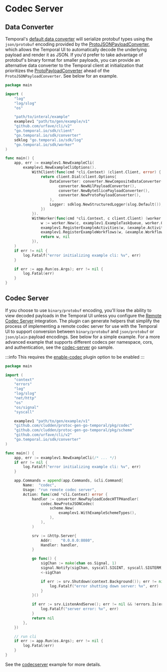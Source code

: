 
# Codec Server

## Data Converter

Temporal's [default data converter](https://pkg.go.dev/go.temporal.io/sdk/converter#GetDefaultDataConverter) will serialize protobuf types using the `json/protobuf` encoding provided by the [ProtoJSONPayloadConverter](https://pkg.go.dev/go.temporal.io/sdk/converter#ProtoJSONPayloadConverter), which allows the Temporal UI to automatically decode the underlying payload and render it as JSON. If you'd prefer to take advantage of protobuf's binary format for smaller payloads, you can provide an alternative data converter to the Temporal client at initialization that prioritizes the [ProtoPayloadConverter](https://pkg.go.dev/go.temporal.io/sdk/converter#ProtoPayloadConverter) ahead of the `ProtoJSONPayloadConverter`. See below for an example.

```go title="worker/main.go"
package main

import (
	"log"
	"log/slog"
	"os"

	"path/to/interal/example"
	examplev1 "path/to/gen/example/v1"
	"github.com/urfave/cli/v2"
	"go.temporal.io/sdk/client"
	"go.temporal.io/sdk/converter"
	sdklog "go.temporal.io/sdk/log"
	"go.temporal.io/sdk/worker"
)

func main() {
	app, err := examplev1.NewExampleCli(
		examplev1.NewExampleCliOptions().
			WithClient(func(cmd *cli.Context) (client.Client, error) {
				return client.Dial(client.Options{
					DataConverter: converter.NewCompositeDataConverter(
						converter.NewNilPayloadConverter(),
						converter.NewByteSlicePayloadConverter(),
						converter.NewProtoPayloadConverter(),
					),
					Logger: sdklog.NewStructuredLogger(slog.Default()),
				})
			}).
			WithWorker(func(cmd *cli.Context, c client.Client) (worker.Worker, error) {
				w := worker.New(c, examplev1.ExampleTaskQueue, worker.Options{})
				examplev1.RegisterExampleActivities(w, &example.Activities{})
				examplev1.RegisterExampleWorkflows(w, &example.Workflows{})
				return w, nil
			}),
	)
	if err != nil {
		log.Fatalf("error initializing example cli: %v", err)
	}

    if err := app.Run(os.Args); err != nil {
        log.Fatal(err)
    }
}
```

## Codec Server

If you choose to use `binary/protobuf` encoding, you'll lose the ability to view decoded payloads in the Temporal UI unless you configure the [Remote Codec Server](https://docs.temporal.io/dataconversion#codec-server) integration. The plugin can generate helpers that simplify the process of implementing a remote codec server for use with the Temporal UI to support conversion between `binary/protobuf` and `json/protobuf` or `json/plain` payload encodings. See below for a simple example. For a more advanced example that supports different codecs per namespace, cors, and authentication, see the [codec-server](https://github.com/temporalio/samples-go/blob/main/codec-server/codec-server/main.go) go sample.

:::info
This requires the [enable-codec](/docs/configuration/plugin#enable-codec) plugin option to be enabled
:::

```go title="codecserver/main.go"
package main

import (
	"context"
	"errors"
	"log"
	"log/slog"
	"net/http"
	"os"
	"os/signal"
	"syscall"

	examplev1 "path/to/gen/example/v1"
	"github.com/cludden/protoc-gen-go-temporal/pkg/codec"
	"github.com/cludden/protoc-gen-go-temporal/pkg/scheme"
	"github.com/urfave/cli/v2"
	"go.temporal.io/sdk/converter"
)

func main() {
	app, err := examplev1.NewExampleCli(/* ... */)
	if err != nil {
		log.Fatalf("error initializing example cli: %v", err)
	}

	app.Commands = append(app.Commands, &cli.Command{
		Name:  "codec",
		Usage: "run remote codec server",
		Action: func(cmd *cli.Context) error {
			handler := converter.NewPayloadCodecHTTPHandler(
				codec.NewProtoJSONCodec(
					scheme.New(
						examplev1.WithExampleSchemeTypes(),
					),
				),
			)

			srv := &http.Server{
				Addr:    "0.0.0.0:8080",
				Handler: handler,
			}

			go func() {
				sigChan := make(chan os.Signal, 1)
				signal.Notify(sigChan, syscall.SIGINT, syscall.SIGTERM)
				<-sigChan

				if err := srv.Shutdown(context.Background()); err != nil {
					log.Fatalf("error shutting down server: %v", err)
				}
			}()

			if err := srv.ListenAndServe(); err != nil && !errors.Is(err, http.ErrServerClosed) {
				log.Fatalf("server error: %v", err)
			}
			return nil
		},
	})

	// run cli
	if err := app.Run(os.Args); err != nil {
		log.Fatal(err)
	}
}
```

See the [codecserver](/docs/examples/codecserver/) example for more details.
